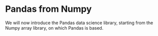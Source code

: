 # Pandas from Numpy

We will now introduce the Pandas data science library, starting from the Numpy
array library, on which Pandas is based.
